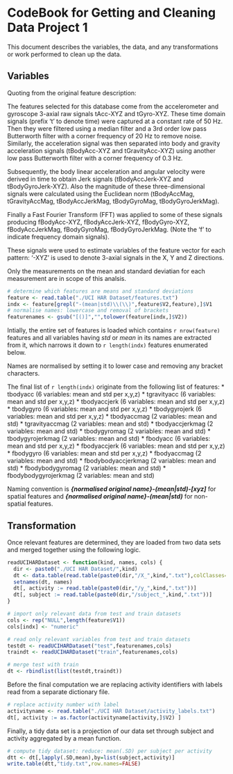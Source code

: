 CodeBook for Getting and Cleaning Data Project 1 
========================================================
This document describes the variables, the data, and any transformations or work
performed to clean up the data.

Variables
-------------
Quoting from the original feature description: 

The features selected for this database come from the accelerometer and gyroscope 3-axial raw signals tAcc-XYZ and tGyro-XYZ. These time domain signals (prefix 't' to denote time) were captured at a constant rate of 50 Hz. Then they were filtered using a median filter and a 3rd order low pass Butterworth filter with a corner frequency of 20 Hz to remove noise. Similarly, the acceleration signal was then separated into body and gravity acceleration signals (tBodyAcc-XYZ and tGravityAcc-XYZ) using another low pass Butterworth filter with a corner frequency of 0.3 Hz. 

Subsequently, the body linear acceleration and angular velocity were derived in time to obtain Jerk signals (tBodyAccJerk-XYZ and tBodyGyroJerk-XYZ). Also the magnitude of these three-dimensional signals were calculated using the Euclidean norm (tBodyAccMag, tGravityAccMag, tBodyAccJerkMag, tBodyGyroMag, tBodyGyroJerkMag). 

Finally a Fast Fourier Transform (FFT) was applied to some of these signals producing fBodyAcc-XYZ, fBodyAccJerk-XYZ, fBodyGyro-XYZ, fBodyAccJerkMag, fBodyGyroMag, fBodyGyroJerkMag. (Note the 'f' to indicate frequency domain signals). 

These signals were used to estimate variables of the feature vector for each pattern: '-XYZ' is used to denote 3-axial signals in the X, Y and Z directions.

Only the measurements on the mean and standard deviatian for each measurement 
are in scope of this analsis. 

```r
# determine which features are means and standard deviations
feature <- read.table("./UCI HAR Dataset/features.txt")
indx <- feature[grepl("-(mean|std)\\(\\)",feature$V2,feature),]$V1
# normalise names: lowercase and removal of brackets
featurenames <- gsub("[()]","",tolower(feature[indx,]$V2))
```

Intially, the entire set of features is loaded which contains `r nrow(feature)`
features and all variables having *std* or *mean* in its names are extracted 
from it, which narrows it down to `r length(indx)` features enumerated below.

Names are normalised by setting it to lower case and removing any bracket
characters.

The final list of `r length(indx)` originate from the following list of features:
* tbodyacc (6 variables: mean and std per x,y,z)
* tgravityacc (6 variables: mean and std per x,y,z)
* tbodyaccjerk (6 variables: mean and std per x,y,z)
* tbodygyro (6 variables: mean and std per x,y,z)
* tbodygyrojerk (6 variables: mean and std per x,y,z)
* tbodyaccmag (2 variables: mean and std)
* tgravityaccmag (2 variables: mean and std)
* tbodyaccjerkmag (2 variables: mean and std)
* tbodygyromag (2 variables: mean and std)
* tbodygyrojerkmag (2 variables: mean and std)
* fbodyacc (6 variables: mean and std per x,y,z)
* fbodyaccjerk (6 variables: mean and std per x,y,z)
* fbodygyro (6 variables: mean and std per x,y,z)
* fbodyaccmag (2 variables: mean and std)
* fbodybodyaccjerkmag (2 variables: mean and std)
* fbodybodygyromag (2 variables: mean and std)
* fbodybodygyrojerkmag (2 variables: mean and std)

Naming convention is ***{normalised original name}-(mean|std)-[xyz]*** for spatial
features and ***{normalised original name}-(mean|std)*** for non-spatial features.

Transformation
-----------------------

Once relevant features are determined, they are loaded from two data sets
and merged together using the following logic.
```r
readUCIHARDataset <- function(kind, names, cols) {
  dir <- paste0("./UCI HAR Dataset/",kind)
  dt <- data.table(read.table(paste0(dir,"/X_",kind,".txt"),colClasses=cols))
  setnames(dt, names)
  dt[, activity := read.table(paste0(dir,"/y_",kind,".txt"))]
  dt[, subject := read.table(paste0(dir,"/subject_",kind,".txt"))]
}

# import only relevant data from test and train datasets
cols <- rep("NULL",length(feature$V1))
cols[indx] <- "numeric"

# read only relevant variables from test and train datasets
testdt <- readUCIHARDataset("test",featurenames,cols)
traindt <- readUCIHARDataset("train",featurenames,cols)

# merge test with train
dt <- rbindlist(list(testdt,traindt))
```

Before the final computation we are replacing activity identifiers with 
labels read from a separate dictionary file.
```r
# replace activity number with label
activityname <- read.table("./UCI HAR Dataset/activity_labels.txt")
dt[, activity := as.factor(activityname[activity,]$V2) ]
```

Finally, a tidy data set is a projection of our data set through subject 
and activity aggregated by a mean function.
```r
# compute tidy dataset: reduce: mean(.SD) per subject per activity
dtt <- dt[,lapply(.SD,mean),by=list(subject,activity)]
write.table(dtt,"tidy.txt",row.names=FALSE)
```
